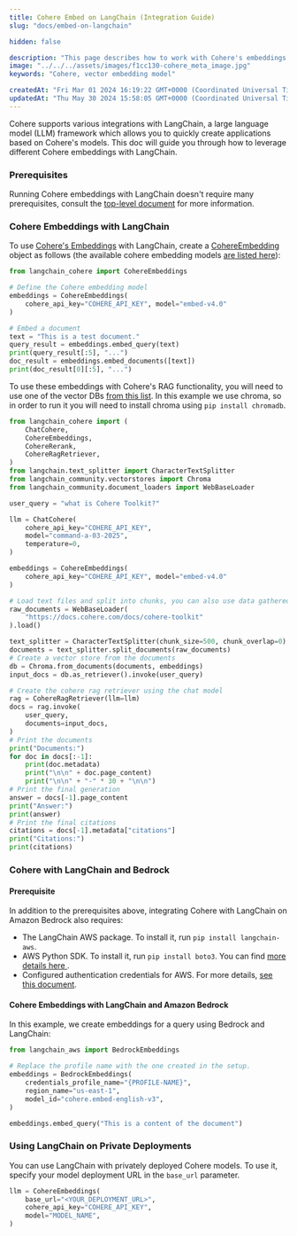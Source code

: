 ```yaml
---
title: Cohere Embed on LangChain (Integration Guide)
slug: "docs/embed-on-langchain"

hidden: false

description: "This page describes how to work with Cohere's embeddings models and LangChain."
image: "../../../assets/images/f1cc130-cohere_meta_image.jpg"  
keywords: "Cohere, vector embedding model"

createdAt: "Fri Mar 01 2024 16:19:22 GMT+0000 (Coordinated Universal Time)"
updatedAt: "Thu May 30 2024 15:58:05 GMT+0000 (Coordinated Universal Time)"
---
```

Cohere supports various integrations with LangChain, a large language model (LLM) framework which allows you to quickly create applications based on Cohere's models. This doc will guide you through how to leverage different Cohere embeddings with LangChain. 

### Prerequisites

Running Cohere embeddings with LangChain doesn't require many prerequisites, consult the [top-level document](/docs/cohere-and-langchain) for more information.

### Cohere Embeddings with LangChain

To use [Cohere's Embeddings](/docs/embeddings) with LangChain, create a [CohereEmbedding](https://github.com/langchain-ai/langchain/blob/master/libs/community/langchain_community/embeddings/cohere.py) object as follows (the available cohere embedding models [are listed here](/reference/embed)): 

```python PYTHON
from langchain_cohere import CohereEmbeddings

# Define the Cohere embedding model
embeddings = CohereEmbeddings(
    cohere_api_key="COHERE_API_KEY", model="embed-v4.0"
)

# Embed a document
text = "This is a test document."
query_result = embeddings.embed_query(text)
print(query_result[:5], "...")
doc_result = embeddings.embed_documents([text])
print(doc_result[0][:5], "...")
```

To use these embeddings with Cohere's RAG functionality, you will need to use one of the vector DBs [from this list](https://python.langchain.com/docs/integrations/vectorstores). In this example we use chroma, so in order to run it you will need to install chroma using `pip install chromadb`.

```python PYTHON
from langchain_cohere import (
    ChatCohere,
    CohereEmbeddings,
    CohereRerank,
    CohereRagRetriever,
)
from langchain.text_splitter import CharacterTextSplitter
from langchain_community.vectorstores import Chroma
from langchain_community.document_loaders import WebBaseLoader

user_query = "what is Cohere Toolkit?"

llm = ChatCohere(
    cohere_api_key="COHERE_API_KEY",
    model="command-a-03-2025",
    temperature=0,
)

embeddings = CohereEmbeddings(
    cohere_api_key="COHERE_API_KEY", model="embed-v4.0"
)

# Load text files and split into chunks, you can also use data gathered elsewhere in your application
raw_documents = WebBaseLoader(
    "https://docs.cohere.com/docs/cohere-toolkit"
).load()

text_splitter = CharacterTextSplitter(chunk_size=500, chunk_overlap=0)
documents = text_splitter.split_documents(raw_documents)
# Create a vector store from the documents
db = Chroma.from_documents(documents, embeddings)
input_docs = db.as_retriever().invoke(user_query)

# Create the cohere rag retriever using the chat model
rag = CohereRagRetriever(llm=llm)
docs = rag.invoke(
    user_query,
    documents=input_docs,
)
# Print the documents
print("Documents:")
for doc in docs[:-1]:
    print(doc.metadata)
    print("\n\n" + doc.page_content)
    print("\n\n" + "-" * 30 + "\n\n")
# Print the final generation
answer = docs[-1].page_content
print("Answer:")
print(answer)
# Print the final citations
citations = docs[-1].metadata["citations"]
print("Citations:")
print(citations)
```

### Cohere with LangChain and Bedrock

#### Prerequisite

In addition to the prerequisites above, integrating Cohere with LangChain on Amazon Bedrock also requires: 

- The LangChain AWS package. To install it, run `pip install langchain-aws`.
- AWS Python SDK. To install it, run `pip install boto3`. You can find [more details here ](https://boto3.amazonaws.com/v1/documentation/api/latest/guide/quickstart.html#install-boto3).
- Configured authentication credentials for AWS. For more details, [see this document](https://boto3.amazonaws.com/v1/documentation/api/latest/guide/quickstart.html#configuration). 

#### Cohere Embeddings with LangChain and Amazon Bedrock

In this example, we create embeddings for a query using Bedrock and LangChain: 

```python PYTHON
from langchain_aws import BedrockEmbeddings

# Replace the profile name with the one created in the setup.
embeddings = BedrockEmbeddings(
    credentials_profile_name="{PROFILE-NAME}",
    region_name="us-east-1",
    model_id="cohere.embed-english-v3",
)

embeddings.embed_query("This is a content of the document")
```
### Using LangChain on Private Deployments

You can use LangChain with privately deployed Cohere models. To use it, specify your model deployment URL in the `base_url` parameter.

```python PYTHON
llm = CohereEmbeddings(
    base_url="<YOUR_DEPLOYMENT_URL>",
    cohere_api_key="COHERE_API_KEY",
    model="MODEL_NAME",
)
```